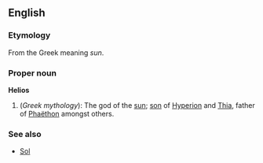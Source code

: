 ==English==
===Etymology===
From the Greek meaning ''sun''.

===Proper noun===
'''Helios'''
{{wikipedia}}
# (''Greek mythology''): The god of the [[sun]]; [[son]] of [[Hyperion]] and [[Thia]], father of [[Phaëthon]] amongst others.

===See also===
* [[Sol]]